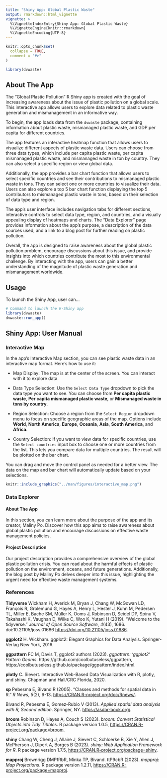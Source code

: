 ```yaml
---
title: "Shiny App: Global Plastic Waste"
output: rmarkdown::html_vignette
vignette: >
  %\VignetteIndexEntry{Shiny App: Global Plastic Waste}
  %\VignetteEngine{knitr::rmarkdown}
  %\VignetteEncoding{UTF-8}
---
```


```r
knitr::opts_chunk$set(
  collapse = TRUE,
  comment = "#>"
)
```

```r
library(dvwaste)
```

## About The App

The "Global Plastic Pollution" R Shiny app is created with the goal of increasing awareness about the issue of plastic pollution on a global scale. This interactive app allows users to explore data related to plastic waste generation and mismanagement in an informative way.

To begin, the app loads data from the `dvwaste` package, containing information about plastic waste, mismanaged plastic waste, and GDP per capita for different countries.

The app features an interactive heatmap function that allows users to visualize different aspects of plastic waste data. Users can choose from three data types, which include per capita plastic waste, per capita mismanaged plastic waste, and mismanaged waste in ton by country. They can also select a specific region or view global data.

Additionally, the app provides a bar chart function that allows users to select specific countries and see their contributions to mismanaged plastic waste in tons. They can select one or more countries to visualize their data. Users can also explore a top 5 bar chart function displaying the top 5 contributors to mismanaged plastic waste in tons, based on their selection of data type and region.

The app's user interface includes navigation tabs for different sections, interactive controls to select data type, region, and countries, and a visually appealing display of heatmaps and charts. The "Data Explorer" page provides information about the app's purpose, a description of the data sources used, and a link to a blog post for further reading on plastic pollution.

Overall, the app is designed to raise awareness about the global plastic pollution problem, encourage discussions about this issue, and provide insights into which countries contribute the most to this environmental challenge. By interacting with the app, users can gain a better understanding of the magnitude of plastic waste generation and mismanagement worldwide.

## Usage

To launch the Shiny App, user can...

```r
# Command to launch the R-Shiny app
library(dvwaste)
dvwaste::run_app()
```

## Shiny App: User Manual

### Interactive Map

In the app's Interactive Map section, you can see plastic waste data in an interactive map format. Here's how to use it:

-   Map Display: The map is at the center of the screen. You can interact with it to explore data. 

- Data Type Selection: Use the `Select Data Type` dropdown to pick the data type you want to see. You can choose from **Per capita plastic waste**, **Per capita mismanaged plastic waste**, or **Mismanaged waste in tons by country**.

-   Region Selection: Choose a region from the `Select Region` dropdown menu to focus on specific geographic areas of the map. Options include **World**, **North America**, **Europe**, **Oceania**, **Asia**, **South America**, and **Africa**.

-   Country Selection: If you want to view data for specific countries, use the `Select countries` input box to choose one or more countries from the list. This lets you compare data for multiple countries. The result will be plotted on the bar chart. 

You can drag and move the control panel as needed for a better view. The data on the map and bar chart will automatically update based on your selections.


```r
knitr::include_graphics("../man/figures/interactive_map.png")
```

### Data Explorer

#### About The App

In this section, you can learn more about the purpose of the app and its creator, Maliny Po. Discover how this app aims to raise awareness about global plastic pollution and encourage discussions on effective waste management policies.

#### Project Description

Our project description provides a comprehensive overview of the global plastic pollution crisis. You can read about the harmful effects of plastic pollution on the environment, oceans, and future generations. Additionally, the blog post by Maliny Po delves deeper into this issue, highlighting the urgent need for effective waste management systems.

### References 

**Tidyverse**
Wickham H, Averick M, Bryan J, Chang W, McGowan LD, François R, Grolemund G, Hayes A, Henry L, Hester
  J, Kuhn M, Pedersen TL, Miller E, Bache SM, Müller K, Ooms J, Robinson D, Seidel DP, Spinu V,
  Takahashi K, Vaughan D, Wilke C, Woo K, Yutani H (2019). “Welcome to the tidyverse.” _Journal of Open
  Source Software_, *4*(43), 1686. doi:10.21105/joss.01686 <https://doi.org/10.21105/joss.01686>.
  
**ggplot2**
H. Wickham. ggplot2: Elegant Graphics for Data Analysis. Springer-Verlag New York, 2016.

**ggpattern**
FC M, Davis T, ggplot2 authors (2023). _ggpattern: 'ggplot2' Pattern Geoms_.
  https://github.com/coolbutuseless/ggpattern,
  https://coolbutuseless.github.io/package/ggpattern/index.html.
  
**plotly**
C. Sievert. Interactive Web-Based Data Visualization with R, plotly, and shiny. Chapman and Hall/CRC
  Florida, 2020.
  
**sp**
Pebesma E, Bivand R (2005). “Classes and methods for spatial data in R.” _R News_, *5*(2), 9-13.
  <https://CRAN.R-project.org/doc/Rnews/>.

  Bivand R, Pebesma E, Gomez-Rubio V (2013). _Applied spatial data analysis with R, Second edition_.
  Springer, NY. <https://asdar-book.org/>.
  
**broom**
Robinson D, Hayes A, Couch S (2023). _broom: Convert Statistical Objects into Tidy Tibbles_. R
  package version 1.0.5, <https://CRAN.R-project.org/package=broom>.
  
**shiny**
Chang W, Cheng J, Allaire J, Sievert C, Schloerke B, Xie Y, Allen J, McPherson J, Dipert A, Borges B
  (2023). _shiny: Web Application Framework for R_. R package version 1.7.5,
  <https://CRAN.R-project.org/package=shiny>.
  
**mapproj**
Brownrigg DMPfRbR, Minka TP, Bivand. ttP9cbR (2023). _mapproj: Map Projections_. R package version
  1.2.11, <https://CRAN.R-project.org/package=mapproj>.
  


  




